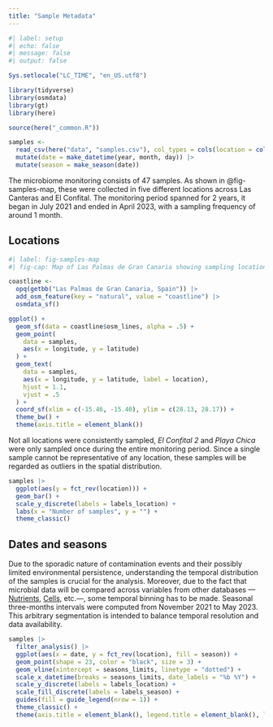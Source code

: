 ```yaml
---
title: "Sample Metadata"
---
```


```r
#| label: setup
#| echo: false
#| message: false
#| output: false

Sys.setlocale("LC_TIME", "en_US.utf8")

library(tidyverse)
library(osmdata)
library(gt)
library(here)

source(here("_common.R"))

samples <-
  read_csv(here("data", "samples.csv"), col_types = cols(location = col_factor(levels = locations))) |> 
  mutate(date = make_datetime(year, month, day)) |> 
  mutate(season = make_season(date))
```

The microbiome monitoring consists of 47 samples. As shown in @fig-samples-map, these were collected in five different locations across Las Canteras and El Confital. The monitoring period spanned for 2 years, it began in July 2021 and ended in April 2023, with a sampling frequency of around 1 month.

## Locations

```r
#| label: fig-samples-map
#| fig-cap: Map of Las Palmas de Gran Canaria showing sampling locations.

coastline <-
  opq(getbb("Las Palmas de Gran Canaria, Spain")) |> 
  add_osm_feature(key = "natural", value = "coastline") |> 
  osmdata_sf()

ggplot() +
  geom_sf(data = coastline$osm_lines, alpha = .5) +
  geom_point(
    data = samples,
    aes(x = longitude, y = latitude)
  ) +
  geom_text(
    data = samples,
    aes(x = longitude, y = latitude, label = location),
    hjust = 1.1,
    vjust = .5
  ) +
  coord_sf(xlim = c(-15.46, -15.40), ylim = c(28.13, 28.17)) +
  theme_bw() +
  theme(axis.title = element_blank())
```
Not all locations were consistently sampled, *El Confital 2* and *Playa Chica* were only sampled once during the entire monitoring period. Since a single sample cannot be representative of any location, these samples will be regarded as outliers in the spatial distribution.

```r
samples |>
  ggplot(aes(y = fct_rev(location))) +
  geom_bar() +
  scale_y_discrete(labels = labels_location) +
  labs(x = "Number of samples", y = "") +
  theme_classic()
```
## Dates and seasons

Due to the sporadic nature of contamination events and their possibly limited environmental persistence, understanding the temporal distribution of the samples is crucial for the analysis. Moreover, due to the fact that microbial data will be compared across variables from other databases ---[Nutrients](/observations/nutrients.qmd), [Cells](/observations/cells.qmd), etc.---, some temporal binning has to be made. Seasonal three-months intervals were computed from November 2021 to May 2023. This arbitrary segmentation is intended to balance temporal resolution and data availability.

```r
samples |> 
  filter_analysis() |>
  ggplot(aes(x = date, y = fct_rev(location), fill = season)) +
  geom_point(shape = 23, color = "black", size = 3) +
  geom_vline(xintercept = seasons_limits, linetype = "dotted") +
  scale_x_datetime(breaks = seasons_limits, date_labels = "%b %Y") +
  scale_y_discrete(labels = labels_location) +
  scale_fill_discrete(labels = labels_season) +
  guides(fill = guide_legend(nrow = 1)) +
  theme_classic() +
  theme(axis.title = element_blank(), legend.title = element_blank(), legend.position = "bottom")
```
